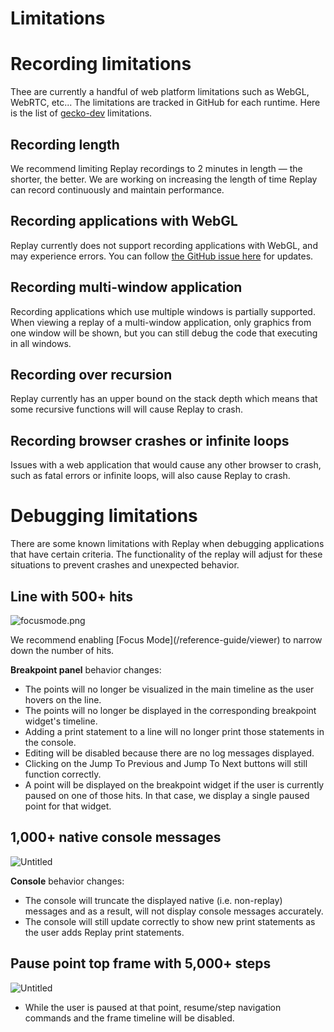 
# Limitations

# Recording limitations

Thee are currently a handful of web platform limitations such as WebGL, WebRTC, etc... The limitations are tracked in GitHub for each runtime. Here is the list of [gecko-dev](https://github.com/replayio/gecko-dev/issues?q=is%3Aissue+is%3Aopen+label%3Alimitation+) limitations.

## Recording length

We recommend limiting Replay recordings to 2 minutes in length — the shorter, the better. We are working on increasing the length of time Replay can record continuously and maintain performance.

## Recording applications with WebGL

Replay currently does not support recording applications with WebGL, and may experience errors. You can follow [the GitHub issue here](https://github.com/replayio/gecko-dev/issues/58) for updates.

## Recording multi-window application

Recording applications which use multiple windows is partially supported. When viewing a replay of a multi-window application, only graphics from one window will be shown, but you can still debug the code that executing in all windows.

## Recording over recursion

Replay currently has an upper bound on the stack depth which means that some recursive functions will will cause Replay to crash.

## Recording browser crashes or infinite loops

Issues with a web application that would cause any other browser to crash, such as fatal errors or infinite loops, will also cause Replay to crash.

# Debugging limitations

There are some known limitations with Replay when debugging applications that have certain criteria. The functionality of the replay will adjust for these situations to prevent crashes and unexpected behavior.

## Line with 500+ hits

![focusmode.png](/media/resources/get-help/limitations/focusmode.png)

<Callout type="info" emoji="💡">
We recommend enabling [Focus Mode](/reference-guide/viewer) to narrow down the number of hits.

</Callout>

**Breakpoint panel** behavior changes:

- The points will no longer be visualized in the main timeline as the user hovers on the line.
- The points will no longer be displayed in the corresponding breakpoint widget's timeline.
- Adding a print statement to a line will no longer print those statements in the console.
- Editing will be disabled because there are no log messages displayed.
- Clicking on the Jump To Previous and Jump To Next buttons will still function correctly.
- A point will be displayed on the breakpoint widget if the user is currently paused on one of those hits. In that case, we display a single paused point for that widget.

## 1,000+ native console messages

![Untitled](/media/resources/get-help/limitations/Untitled.png)

**Console** behavior changes:

- The console will truncate the displayed native (i.e. non-replay) messages and as a result, will not display console messages accurately.
- The console will still update correctly to show new print statements as the user adds Replay print statements.

## Pause point top frame with 5,000+ steps

![Untitled](/media/resources/get-help/limitations/Untitled%201.png)

- While the user is paused at that point, resume/step navigation commands and the frame timeline will be disabled.